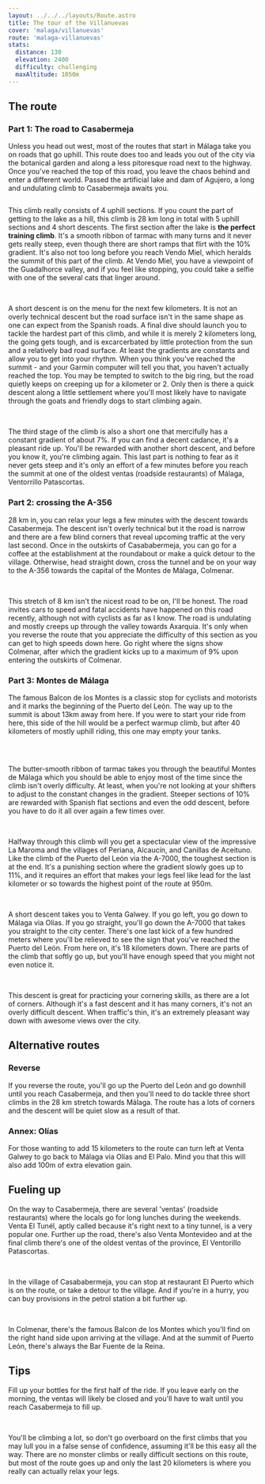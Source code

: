 ```yaml
---
layout: ../../../layouts/Route.astro
title: The tour of the Villanuevas
cover: 'malaga/villanuevas'
route: 'malaga-villanuevas'
stats:
  distance: 130
  elevation: 2400
  difficulty: challenging
  maxAltitude: 1050m
---
```


## The route

### Part 1: The road to Casabermeja

Unless you head out west, most of the routes that start in Málaga take you on roads that go uphill.
This route does too and leads you out of the city via the botanical garden and along a less pitoresque road next to the highway. 
Once you've reached the top of this road, you leave the chaos behind and enter a different world. Passed the artificial lake and dam of Agujero, a long and undulating climb to Casabermeja awaits you.

<img
  src="/routes/casabermeja/climb.png"
  alt=""
  class="mt-4 mb-8"
  height={200}
  width={750}
/>

This climb really consists of 4 uphill sections. If you count the part of getting to the lake as a hill, this climb is 28 km long in total with 5 uphill sections and 4 short descents.
The first section after the lake is **the perfect training climb**. It's a smooth ribbon of tarmac with many turns and it never gets really steep, even though there are short ramps that flirt with the 10% gradient. It's also not too long before you reach Vendo Miel, which heralds the summit of this part of the climb.
At Vendo Miel, you have a viewpoint of the Guadalhorce valley, and if you feel like stopping, you could take a selfie with one of the several cats that linger around.

&nbsp;

A short descent is on the menu for the next few kilometers. It is not an overly technical descent but the road surface isn't in the same shape as one can expect from the Spanish roads.
A final dive should launch you to tackle the hardest part of this climb, and while it is merely 2 kilometers long, the going gets tough, and is excarcerbated by little protection from the sun and a relatively bad road surface. At least the gradients are constants and allow you to get into your rhythm.
When you think you've reached the summit - and your Garmin computer will tell you that, you haven't actually reached the top. You may be tempted to switch to the big ring, but the road quietly keeps on creeping up for a kilometer or 2. Only then is there a quick descent along a little settlement where you'll most likely have to navigate through the goats and friendly dogs to start climbing again.

&nbsp;

The third stage of the climb is also a short one that mercifully has a constant gradient of about 7%. If you can find a decent cadance, it's a pleasant ride up.
You'll be rewarded with another short descent, and before you know it, you're climbing again.
This last part is nothing to fear as it never gets steep and it's only an effort of a few minutes before you reach the summit at one of the oldest ventas (roadside restaurants) of Málaga, Ventorrillo Patascortas.

### Part 2: crossing the A-356

28 km in, you can relax your legs a few minutes with the descent towards Casabermeja. The descent isn't overly technical but it the road is narrow and there are a few blind corners that reveal upcoming traffic at the very last second.
Once in the outskirts of Casababermeja, you can go for a coffee at the establishment at the roundabout or make a quick detour to the village.
Otherwise, head straight down, cross the tunnel and be on your way to the A-356 towards the capital of the Montes de Málaga, Colmenar.

&nbsp;

This stretch of 8 km isn't the nicest road to be on, I'll be honest. The road invites cars to speed and fatal accidents have happened on this road recently, although not with cyclists as far as I know.
The road is undulating and mostly creeps up through the valley towards Axarquia. It's only when you reverse the route that you appreciate the difficulty of this section as you can get to high speeds down here.
Go right where the signs show Colmenar, after which the gradient kicks up to a maximum of 9% upon entering the outskirts of Colmenar.

### Part 3: Montes de Málaga

The famous Balcon de los Montes is a classic stop for cyclists and motorists and it marks the beginning of the Puerto del León. 
The way up to the summit is about 13km away from here. 
If you were to start your ride from here, this side of the hill would be a perfect warmup climb, but after 40 kilometers of mostly uphill riding, this one may empty your tanks. 

<img
  src="/routes/casabermeja/montesdemalagaviacolmenar.png"
  alt=""
  class="mt-4 mb-8"
  height={200}
  width={750}
/>

&nbsp;

The butter-smooth ribbon of tarmac takes you through the beautiful Montes de Málaga which you should be able to enjoy most of the time since the climb isn't overly difficulty. At least, when you're not looking at your shifters to adjust to the constant changes in the gradient.
Steeper sections of 10% are rewarded with Spanish flat sections and even the odd descent, before you have to do it all over again a few times over.

&nbsp;

Halfway through this climb will you get a spectacular view of the impressive La Maroma and the villages of Periana, Alcaucín, and Canillas de Aceituno.
Like the climb of the Puerto del León via the A-7000, the toughest section is at the end. It's a punishing section where the gradient slowly goes up to 11%, and it requires an effort that makes your legs feel like lead for the last kilometer or so towards the highest point of the route at 950m.

&nbsp;

A short descent takes you to Venta Galwey. If you go left, you go down to Málaga via Olías. If you go straight, you'll go down the A-7000 that takes you straight to the city center.
There's one last kick of a few hundred meters where you'll be relieved to see the sign that you've reached the Puerto del León. From here on, it's 18 kilometers down. There are parts of the climb that softly go up, but you'll have enough speed that you might not even notice it.

&nbsp;

This descent is great for practicing your cornering skills, as there are a lot of corners. 
Although it's a fast descent and it has many corners, it's not an overly difficult descent. When traffic's thin, it's an extremely pleasant way down with awesome views over the city.

## Alternative routes

### Reverse 

If you reverse the route, you'll go up the Puerto del León and go downhill until you reach Casabermeja, and then you'll need to do tackle three short climbs in the 28 km stretch towards Málaga.
The route has a lots of corners and the descent will be quiet slow as a result of that.

### Annex: Olías

For those wanting to add 15 kilometers to the route can turn left at Venta Galwey to go back to Málaga via Olías and El Palo. Mind you that this will also add 100m of extra elevation gain.

## Fueling up

On the way to Casabermeja, there are several 'ventas' (roadside restaurants) where the locals go for long lunches during the weekends. Venta El Tunél, aptly called because it's right next to a tiny tunnel, is a very popular one.
Further up the road, there's also Venta Montevideo and at the final climb there's one of the oldest ventas of the province, El Ventorillo Patascortas.

&nbsp;

In the village of Casababermeja, you can stop at restaurant El Puerto which is on the route, or take a detour to the village. 
And if you're in a hurry, you can buy provisions in the petrol station a bit further up.

&nbsp;

In Colmenar, there's the famous Balcon de los Montes which you'll find on the right hand side upon arriving at the village.
And at the summit of Puerto León, there's always the Bar Fuente de la Reina.

## Tips

Fill up your bottles for the first half of the ride. If you leave early on the morning, the ventas will likely be closed and you'll have to wait until you reach Casabermeja to fill up.

&nbsp;

You'll be climbing a lot, so don't go overboard on the first climbs that you may lull you in a false sense of confidence, assuming it'll be this easy all the way.
There are no monster climbs or really difficult sections on this route, but most of the route goes up and only the last 20 kilometers is where you really can actually relax your legs. 